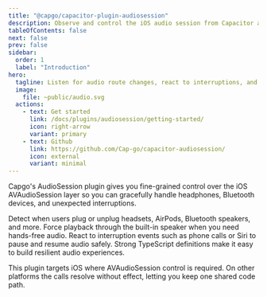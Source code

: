 ```yaml
---
title: "@capgo/capacitor-plugin-audiosession"
description: Observe and control the iOS audio session from Capacitor apps to handle route changes and interruptions.
tableOfContents: false
next: false
prev: false
sidebar:
  order: 1
  label: "Introduction"
hero:
  tagline: Listen for audio route changes, react to interruptions, and reroute playback to the speaker without leaving Capacitor.
  image:
    file: ~public/audio.svg
  actions:
    - text: Get started
      link: /docs/plugins/audiosession/getting-started/
      icon: right-arrow
      variant: primary
    - text: Github
      link: https://github.com/Cap-go/capacitor-audiosession/
      icon: external
      variant: minimal
---
```



Capgo's AudioSession plugin gives you fine-grained control over the iOS AVAudioSession layer so you can gracefully handle headphones, Bluetooth devices, and unexpected interruptions.

<CardGrid stagger>
  <Card title="Route awareness" icon="rocket">
    Detect when users plug or unplug headsets, AirPods, Bluetooth speakers, and more.
  </Card>
  <Card title="Speaker override" icon="setting">
    Force playback through the built-in speaker when you need hands-free audio.
  </Card>
  <Card title="Interruption handling" icon="moon">
    React to interruption events such as phone calls or Siri to pause and resume audio safely.
  </Card>
  <Card title="Type safety" icon="pencil">
    Strong TypeScript definitions make it easy to build resilient audio experiences.
  </Card>
</CardGrid>

This plugin targets iOS where AVAudioSession control is required. On other platforms the calls resolve without effect, letting you keep one shared code path.

